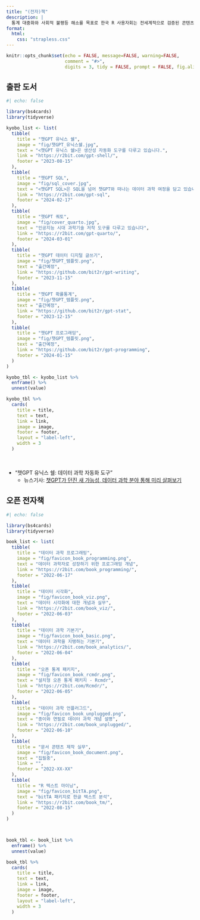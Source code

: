 ```yaml
---
title: "(전자)책"
description: |
  통계 대중화와 사회적 불평등 해소를 목표로 한국 R 사용자회는 전세계적으로 검증된 콘텐츠를 선별하고 크리에이티브 커먼즈 라이선스를 준용하여 한국어로 번역하는 것을 넘어, 국내 상황을 고려하여 챗GPT 연속간행물을 발간하고 있습니다. 이렇게 저작된 디지털 콘텐츠는 재현성과 추적성이 중요한 현대의 데이터 환경을 반영하고 있을 뿐만 아니라 체계적인 소프트웨어 개발 방법론을 적극 채용하고 있습니다. 지속적인 업그레이드와 개발을 통해 사용자에게 신뢰성과 지속성을 약속합니다. 공개 전자책은 이러한 철학과 방법론 아래, 누구나 자유롭게 접근할 수 있는 지식의 저장소로서의 역할을 충실히 하고 있습니다.
format:
  html:
    css: "strapless.css"
---
```


```r
knitr::opts_chunk$set(echo = FALSE, message=FALSE, warning=FALSE,
                      comment = "#>", 
                      digits = 3, tidy = FALSE, prompt = FALSE, fig.align = 'center')
```

## 출판 도서

```r
#| echo: false

library(bs4cards)
library(tidyverse)

kyobo_list <- list(
  tibble(
    title = "챗GPT 유닉스 쉘",
    image = "fig/챗GPT_유닉스쉘.jpg",
    text = "<챗GPT 유닉스 쉘>은 생산성 자동화 도구를 다루고 있습니다.",
    link = "https://r2bit.com/gpt-shell/",
    footer = "2023-08-15"
  ),
  tibble(
    title = "챗GPT SQL",
    image = "fig/sql_cover.jpg",
    text = "<챗GPT SQL>은 SQL을 넘어 챗GPT와 떠나는 데이터 과학 여정을 담고 있습니다.",
    link = "https://r2bit.com/gpt-sql",
    footer = "2024-02-17"
  ),
  tibble(
    title = "챗GPT 쿼토",
    image = "fig/cover_quarto.jpg",
    text = "인공지능 시대 과학기술 저작 도구를 다루고 있습니다",
    link = "https://r2bit.com/gpt-quarto/",
    footer = "2024-03-01"
  ),
  tibble(
    title = "챗GPT 데이터 디지털 글쓰기",
    image = "fig/챗GPT_템플릿.png",
    text = "출간예정",
    link = "https://github.com/bit2r/gpt-writing",
    footer = "2023-11-15"
  ),
  tibble(
    title = "챗GPT 확률통계",
    image = "fig/챗GPT_템플릿.png",
    text = "출간예정",
    link = "https://github.com/bit2r/gpt-stat",
    footer = "2023-12-15"
  ),
  tibble(
    title = "챗GPT 프로그래밍",
    image = "fig/챗GPT_템플릿.png",
    text = "출간예정",
    link = "https://github.com/bit2r/gpt-programming",
    footer = "2024-01-15"
  )  
)

kyobo_tbl <- kyobo_list %>% 
  enframe() %>% 
  unnest(value)

kyobo_tbl %>% 
  cards(
    title = title,
    text = text,
    link = link,
    image = image,
    footer = footer,
    layout = "label-left", 
    width = 3
  )

```

<br>

- "챗GPT 유닉스 쉘: 데이터 과학 자동화 도구"
  - 뉴스기사: [챗GPT가 던진 새 가능성, 데이터 과학 분야 통해 미리 살펴보기](https://omn.kr/25f0i)

## 오픈 전자책

```r
#| echo: false

library(bs4cards)
library(tidyverse)

book_list <- list(
  tibble(
    title = "데이터 과학 프로그래밍",
    image = "fig/favicon_book_programming.png",
    text = "데이터 과학자로 성장하기 위한 프로그래밍 개념",
    link = "https://r2bit.com/book_programming/",
    footer = "2022-06-17"
  ),
  tibble(
    title = "데이터 시각화",
    image = "fig/favicon_book_viz.png",
    text = "데이터 시각화에 대한 개념과 실무",
    link = "https://r2bit.com/book_viz/",
    footer = "2022-06-03"
  ),
  tibble(
    title = "데이터 과학 기본기",
    image = "fig/favicon_book_basic.png",
    text = "데이터 과학을 지탱하는 기본기",
    link = "https://r2bit.com/book_analytics/",
    footer = "2022-06-04"
  ),
  tibble(
    title = "오픈 통계 패키지",
    image = "fig/favicon_book_rcmdr.png",
    text = "설치형 오픈 통계 패키지 - Rcmdr",
    link = "https://r2bit.com/Rcmdr/",
    footer = "2022-06-05"
  ),
  tibble(
    title = "데이터 과학 언플러그드",
    image = "fig/favicon_book_unplugged.png",
    text = "종이와 연필로 데이터 과학 개념 설명",
    link = "https://r2bit.com/book_unplugged/",
    footer = "2022-06-10"
  ),
  tibble(
    title = "문서 콘텐츠 제작 실무",
    image = "fig/favicon_book_document.png",
    text = "집필중",
    link = "",
    footer = "2022-XX-XX"
  ),
  tibble(
    title = "R 텍스트 마이닝",
    image = "fig/favicon_bitTA.png",
    text = "bitTA 패키지로 한글 텍스트 분석",
    link = "https://r2bit.com/book_tm/",
    footer = "2022-08-15"
  )  
)



book_tbl <- book_list %>% 
  enframe() %>% 
  unnest(value)

book_tbl %>% 
  cards(
    title = title,
    text = text,
    link = link,
    image = image,
    footer = footer,
    layout = "label-left", 
    width = 3
  )

```